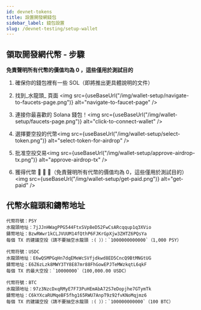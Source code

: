 ```yaml
---
id: devnet-tokens
title: 設置開發網錢包
sidebar_label: 錢包設置
slug: /devnet-testing/setup-wallet
---
```



## 領取開發網代幣 - 步驟
**免責聲明所有代幣的價值均為 0 ，這些僅用於測試目的**

1. 確保你的錢包裡有一些 SOL（即將推出更具體說明的文件）

2. 找到_水龍頭_ 頁面 <img src={useBaseUrl("/img/wallet-setup/navigate-to-faucets-page.png")} alt="navigate-to-faucet-page" />

3. 連接你最喜歡的 Solana 錢包！<img src={useBaseUrl("/img/wallet-setup/faucets-page.png")} alt="click-to-connect-wallet" />

4. 選擇要空投的代幣<img src={useBaseUrl("/img/wallet-setup/select-token.png")} alt="select-token-for-airdrop" />

5. 批准空投交易<img src={useBaseUrl("/img/wallet-setup/approve-airdrop-tx.png")} alt="approve-airdrop-tx" />

6. 獲得代幣 🤑 🤑 🤑（免責聲明所有代幣的價值均為 0，這些僅用於測試目的）<img src={useBaseUrl("/img/wallet-setup/get-paid.png")} alt="get-paid" />

## 代幣水龍頭和鑄幣地址

```
代幣符號：PSY
水龍頭地址：7jJJnHWagPPG544FtxSVp8eD52FwCsARcqqup1q3XVio
鑄幣地址：BzwRWwr1kCLJVUUM14fQthP6FJKrGpXjw3ZHTZ6PQsYa
每個 TX 的建議空投（請不要抽空水龍頭 :( ））：`1000000000000`（1,000 PSY）
```

```
代幣符號：USDC
水龍頭地址：E6wQSMPGqHn7dqEMeWcSVfjdkwd8ED5CncQ9BtMNGtUG
鑄幣地址：E6Z6zLzk8MWY3TY8E87mr88FhGowEPJTeMWzkqtL6qkF
每個 TX 的最大空投：`10000000`（100,000.00 USDC）
```

```
代幣符號：BTC
水龍頭地址：97z3NzcDxqRMyE7F73PuHEmAbA72S7eDopjhe7GTymTk
鑄幣地址：C6kYXcaRUMqeBF5fhg165RWU7AnpT9z92fvKNoMqjmz6
每個 TX 的建議空投（請不要抽空水龍頭 :( ））：`100000000000`（100 BTC）
```

